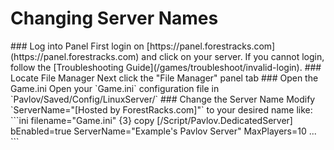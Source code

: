 
# Changing Server Names

<Steps>
### Log into Panel
First login on [https://panel.forestracks.com](https://panel.forestracks.com) and click on your server. If you cannot login, follow the [Troubleshooting Guide](/games/troubleshoot/invalid-login).
### Locate File Manager
Next click the "File Manager" panel tab
### Open the Game.ini
Open your `Game.ini` configuration file in `Pavlov/Saved/Config/LinuxServer/`
### Change the Server Name
Modify `ServerName="[Hosted by ForestRacks.com]"` to your desired name like:
```ini filename="Game.ini" {3} copy
[/Script/Pavlov.DedicatedServer]
bEnabled=true
ServerName="Example's Pavlov Server"
MaxPlayers=10
...
```
</Steps>